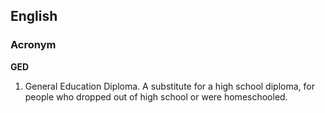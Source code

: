 ==English==
===Acronym===
'''GED'''
# General Education Diploma. A substitute for a high school diploma, for people who dropped out of high school or were homeschooled.